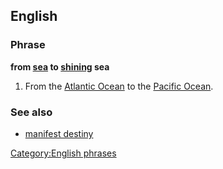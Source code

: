 ==English==

===Phrase===
'''from [[sea]] to [[shining]] sea'''

# {{US}} From the [[Atlantic Ocean]] to the [[Pacific Ocean]].

===See also===
* [[manifest destiny]]

[[Category:English phrases]]